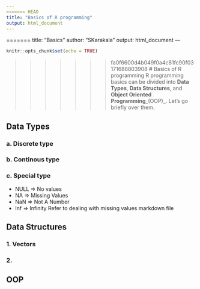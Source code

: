```yaml
---
<<<<<<< HEAD
title: "Basics of R programming"
output: html_document
---
```


=======
title: "Basics"
author: "SKarakala"
output: html_document
---

```r
knitr::opts_chunk$set(echo = TRUE)
```

>>>>>>> fa0f6600d4b049f0a4c81fc90f03171688803908
# Basics of R programming
R programming basics can be divided into **Data Types**, **Data Structures**, and **Object Oriented Programming**_(OOP)_. Let's go briefly over them.

## Data Types

### a. Discrete type


### b. Continous type

### c. Special type 
  * NULL  => No values
  * NA    => Missing Values
  * NaN   => Not A Number
  * Inf   => Infinity
Refer to dealing with missing values markdown file

## Data Structures
### 1. Vectors
### 2.

## OOP